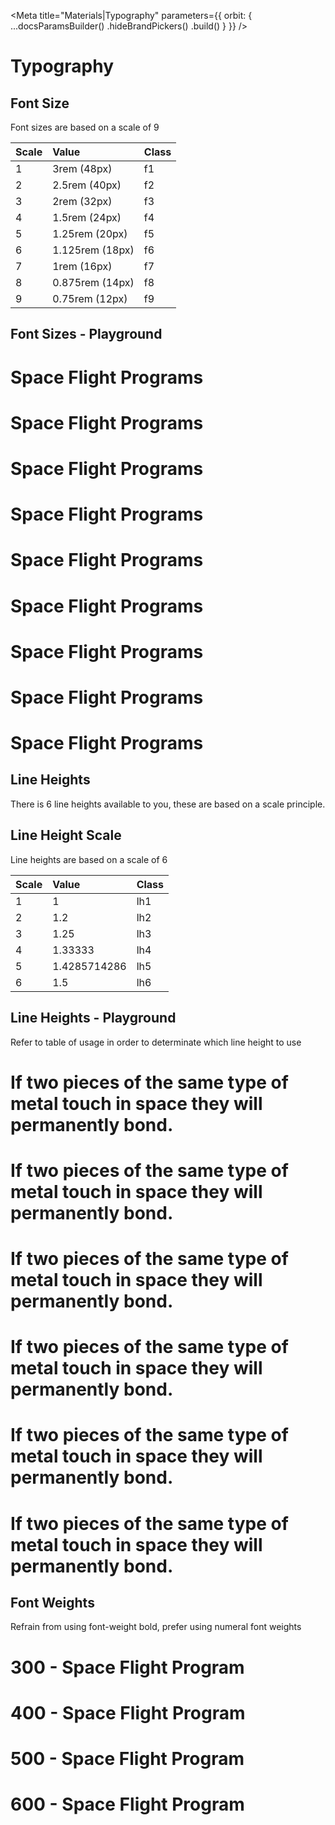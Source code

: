 
<Meta
    title="Materials|Typography"
    parameters={{
        orbit: {
            ...docsParamsBuilder()
                .hideBrandPickers()
                .build()
        }
    }}
/>

<Anchor storyId="materials-typography--font-sizes" />

# Typography

## Font Size

Font sizes are based on a scale of 9

| Scale | Value           | Class |
| :---- | :-------------- | :---- |
| 1     | 3rem (48px)     | f1    |
| 2     | 2.5rem (40px)   | f2    |
| 3     | 2rem (32px)     | f3    |
| 4     | 1.5rem (24px)   | f4    |
| 5     | 1.25rem (20px)  | f5    |
| 6     | 1.125rem (18px) | f6    |
| 7     | 1rem (16px)     | f7    |
| 8     | 0.875rem (14px) | f8    |
| 9     | 0.75rem (12px)  | f9    |

## Font Sizes - Playground

<Story name="font sizes">
    <div>
        <h1 className="f1 pa0 ma0">Space Flight Programs</h1>
        <h1 className="f2 pa0 ma0">Space Flight Programs</h1>
        <h1 className="f3 pa0 ma0">Space Flight Programs</h1>
        <h1 className="f4 pa0 ma0">Space Flight Programs</h1>
        <h1 className="f5 pa0 ma0">Space Flight Programs</h1>
        <h1 className="f6 pa0 ma0">Space Flight Programs</h1>
        <h1 className="f7 pa0 ma0">Space Flight Programs</h1>
        <h1 className="f8 pa0 ma0">Space Flight Programs</h1>
        <h1 className="f9 pa0 ma0">Space Flight Programs</h1>
    </div>
</Story>

## Line Heights

There is 6 line heights available to you, these are based on a scale principle.

## Line Height Scale

Line heights are based on a scale of 6

| Scale | Value        | Class |
| :---- | :----------- | :---- |
| 1     | 1            | lh1   |
| 2     | 1.2          | lh2   |
| 3     | 1.25         | lh3   |
| 4     | 1.33333      | lh4   |
| 5     | 1.4285714286 | lh5   |
| 6     | 1.5          | lh6   |

## Line Heights - Playground

Refer to table of usage in order to determinate which line height to use

<Story name="line heights">
    <div>
        <h1 className="lh1">If two pieces of the same type of metal touch in space they will permanently bond.</h1>
        <h1 className="lh2">If two pieces of the same type of metal touch in space they will permanently bond.</h1>
        <h1 className="lh3">If two pieces of the same type of metal touch in space they will permanently bond.</h1>
        <h1 className="lh4">If two pieces of the same type of metal touch in space they will permanently bond.</h1>
        <h1 className="lh5">If two pieces of the same type of metal touch in space they will permanently bond.</h1>
        <h1 className="lh6">If two pieces of the same type of metal touch in space they will permanently bond.</h1>
    </div>
</Story>

## Font Weights

Refrain from using font-weight bold, prefer using numeral font weights

<Story name="font weights">
    <div>
        <h1 className="f3 fw3">300 - Space Flight Program</h1>
        <h1 className="f3 fw4">400 - Space Flight Program</h1>
        <h1 className="f3 fw5">500 - Space Flight Program</h1>
        <h1 className="f3 fw6">600 - Space Flight Program</h1>
    </div>
</Story>
